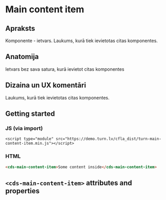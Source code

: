 
# Main content item
## Apraksts
Komponente - ietvars. Laukums, kurā tiek ievietotas citas komponentes.

## Anatomija
Ietvars bez sava satura, kurā ievietot citas komponentes

## Dizaina un UX komentāri
Laukums, kurā tiek ievietotas citas komponentes.

## Getting started
### JS (via import)

```imoprt
<script type="module" src="https://demo.turn.lv/cfla_dist/turn-main-content-item.min.js"></script>
```

### HTML

```html
<cds-main-content-item>Some content inside</cds-main-content-item>
```

## `<cds-main-content-item>` attributes and properties

<Props of="cds-main-content-item" />
